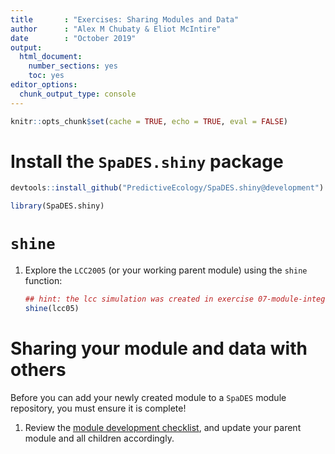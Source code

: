 ```yaml
---
title       : "Exercises: Sharing Modules and Data"
author      : "Alex M Chubaty & Eliot McIntire"
date        : "October 2019"
output: 
  html_document: 
    number_sections: yes
    toc: yes
editor_options: 
  chunk_output_type: console
---
```


```r
knitr::opts_chunk$set(cache = TRUE, echo = TRUE, eval = FALSE)
```

# Install the `SpaDES.shiny` package

```r
devtools::install_github("PredictiveEcology/SpaDES.shiny@development")

library(SpaDES.shiny)
```


# `shine`

1. Explore the `LCC2005` (or your working parent module) using the `shine` function:

    ```r
    ## hint: the lcc simulation was created in exercise 07-module-integration
    shine(lcc05)
    ```

# Sharing your module and data with others

Before you can add your newly created module to a `SpaDES` module repository, you must ensure it is complete!

1. Review the [module development checklist](https://github.com/PredictiveEcology/SpaDES/wiki/Getting-Started-Guide#module-development-checklist), and update your parent module and all children accordingly.

